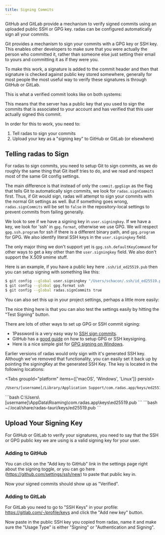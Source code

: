 ```yaml
---
title: Signing Commits
---
```



GitHub and GitLab provide a mechanism to verify signed commits using an uploaded public SSH or GPG key. radas can be configured automatically sign all your commits.

Git provides a mechanism to sign your commits with a GPG key or SSH key. This enables other developers to make sure that you were actually the person who committed it, rather than someone else just setting their email to yours and committing it as if they were you.

To make this work, a signature is added to the commit header and then that signature is checked against public key stored somewhere, generally for most people the most useful way to verify these signatures is through GitHub or GitLab.

This is what a verified commit looks like on both systems:

<ImageSection
  alt="Viewing Remote Branches"
  src="/signing-01.png"
  subtitle="A verified commit on GitLab."
/>

<ImageSection
  alt="Viewing Remote Branches"
  src="/signing-02.png"
  subtitle="Verified and non-verified commits on GitHub."
/>

This means that the server has a public key that you used to sign the commits that is associated to your account and has verified that this user actually signed this commit.

In order for this to work, you need to:

1. Tell radas to sign your commits
2. Upload your key as a "signing key" to GitHub or GitLab (or elsewhere)

## Telling radas to Sign

For radas to sign commits, you need to setup Git to sign commits, as we do roughly the same thing that Git itself tries to do, and we read and respect most of the same Git config settings.

The main difference is that instead of only the `commit.gpgSign` as the flag that tells Git to automatically sign commits, we look for `radas.signCommits` first. Thus, if Git would sign, radas will attempt to sign your commits with the normal Git settings as well.
But if something goes wrong, `radas.signCommits` will be set to `false` in the repository-local settings to prevent commits from
failing generally.

We look to see if we have a signing key in `user.signingkey`. If we have a key, we look for 'ssh' in `gpg.format`, otherwise we use GPG. We will respect `gpg.ssh.program` for ssh if there is a different binary path, and `gpg.program` for GPG. We also identify literal SSH keys in the `user.signingkey` field.

The only major thing we don't support yet is `gpg.ssh.defaultKeyCommand` for other ways to get a key other than the `user.signingkey` field. We also don't support the X.509 smime stuff.

Here is an example, if you have a public key here `.ssh/id_ed25519.pub` then you can setup signing with something like this:

```bash title="Terminal"
$ git config --global user.signingkey "/Users/schacon/.ssh/id_ed25519.pub"
$ git config --global gpg.format ssh
$ git config --global radas.signCommits true
```

You can also set this up in your project settings, perhaps a little more easily:

<ImageSection
  alt="Viewing Remote Branches"
  src="/signing-03.png"
/>

The nice thing here is that you can also test the settings easily by hitting the "Test Signing" button.

There are lots of other ways to set up GPG or SSH commit signing:

- 1Password is a very easy way to [SSH sign commits](https://blog.1password.com/git-commit-signing/).
- GitHub has a [good guide](https://docs.github.com/en/authentication/managing-commit-signature-verification/telling-git-about-your-signing-key) on how to setup GPG or SSH keysigning.
- Here is a nice simple gist for [GPG signing on Windows](https://gist.github.com/BoGnY/f9b1be6393234537c3e247f33e74094a).

<Callout title="Using radas's Generated SSH Key">
Earlier versions of radas would only sign with it's generated SSH key. Although we've removed that functionality, you can easily set it back up by pointing the signingKey at the generated SSH Key. The key is located in the following locations:

<Tabs groupId="platform" items={['macOS', 'Windows', 'Linux']} persist>
  <Tab value="macOS">
  ```bash
  /Users/[username]/Library/Application Support/com.radas.app/keys/ed25519.pub
  ```
  </Tab>
  <Tab value="Windows">
  ```bash
  C:\Users\[username]\AppData\Roaming\com.radas.app\keys\ed25519.pub
  ```
  </Tab>
  <Tab value="Linux">
  ```bash
  ~/.local/share/radas-tauri/keys/ed25519.pub
  ```
  </Tab>
</Tabs>

</Callout>

## Upload Your Signing Key

For GitHub or GitLab to verify your signatures, you need to say that the SSH or GPG public key we are using is a valid signing key for your user.

### Adding to GitHub

You can click on the "Add key to GitHub" link in the settings page right about the signing toggle, or you can go here (https://github.com/settings/ssh/new) to paste that public key in.

<ImageSection
  alt="Adding a key to GitHub"
  src="/signing-04.png"
  subtitle="Be sure to change the type to 'Signing Key'"
/>

Now your signed commits should show up as "Verified".

### Adding to GitLab

For GitLab you need to go to "SSH Keys" in your profile: https://gitlab.com/-/profile/keys and click the "Add new key" button.

<ImageSection
  alt="Adding a key to GitHub"
  src="/signing-05.png"
  subtitle="Add new key here."
/>

Now paste in the public SSH key you copied from radas, name it and make sure the "Usage Type" is either "Signing" or "Authentication and Signing".

<ImageSection
  alt="Adding a key to GitHub"
  src="/signing-06.png"
  subtitle="Now all your radas generated commits will be verified on that platform!"
/>
